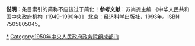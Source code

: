 <noinclude>'''说明'''：条目索引的简称不应该过于简化！</noinclude>{{Navbox
|bodyclass=hlist

|name=1950年中央人民政府政务院
|title=[[1950年]][[中华人民共和国]][[中央人民政府政务院]]
|state={{{state|autocollapse}}}
|image={{中华人民共和国国徽|60}}
|above=[[政务院秘书厅]]

|group1=[[中央人民政府政务院|委员会]]（4个）
|list1=
*[[政务院政治法律委员会|政治法律委员会]]
*[[政务院财政经济委员会|财政经济委员会]]
*[[政务院文化教育委员会|文化教育委员会]]
*[[政务院人民监察委员会|人民监察委员会]]

|group2=[[国务院组成部门|部]]（22个）
|list2=
*[[中央人民政府内务部|内务部]]
*[[中央人民政府外交部|外交部]]
*[[中央人民政府公安部|公安部]]
*[[中央人民政府财政部|财政部]]
*[[中央人民政府贸易部|贸易部]]
*[[中央人民政府重工业部|重工业部]]
*[[中央人民政府燃料工业部|燃料工业部]]
*[[中央人民政府纺织工业部|纺织工业部]]
*[[中央人民政府轻工业部|轻工业部]]
*[[中央人民政府铁道部|铁道部]]
*[[中央人民政府邮电部|邮电部]]
*[[中央人民政府交通部|交通部]]
*[[中央人民政府农业部|农业部]]
*[[中央人民政府林垦部|林垦部]]
*[[中央人民政府水利部|水利部]]
*[[中央人民政府劳动部|劳动部]]
*[[中央人民政府文化部|文化部]]
*[[中央人民政府教育部|教育部]]
*[[中央人民政府卫生部|卫生部]]
*[[中央人民政府司法部|司法部]]
*[[中央人民政府人事部|人事部]]
*[[中央人民政府华北事务部|华北事务部]]

|group3=署（4个）
|list3=
*[[中央人民政府情报总署|情报总署]]
*[[中央人民政府海关总署|海关总署]]
*[[中央人民政府新闻总署|新闻总署]]
*[[中央人民政府出版总署|出版总署]]

|group4=行（1个）
|list4=
*[[中国人民银行|人民银行]]

|group5=会（3个）
|list5=
*[[中央人民政府法制委员会|法制委员会]]
*[[中央人民政府民族事务委员会|民族事务委员会]]
*[[中央人民政府华侨事务委员会|华侨事务委员会]]

|group6=院（1个）
|list6=
*[[中国科学院|科学院]]

|belowstyle=text-align:left;
|below=[[1950年]]的[[中央人民政府政务院]]，共设置36个办事机构。下辖4个委员会；26个部、会、院；5个署、行；1个秘书厅。<br>本年度内组成机构设置的变更情况：[[9月5日]]成立[[中央人民政府人事部|人事部]]、[[中央人民政府华北事务部|华北事务部]]；[[12月26日]]撤销[[中央人民政府食品工业部|食品工业部]]。
}}<noinclude>'''参考文献'''：苏尚尧主编 《中华人民共和国中央政府机构（1949-1990年）》 北京：经济科学出版社，1993年。ISBN 7505805045。
[[Category:中华人民共和国国务院历史|*]]
[[Category:1950年中央人民政府政务院组成部门]]</noinclude>